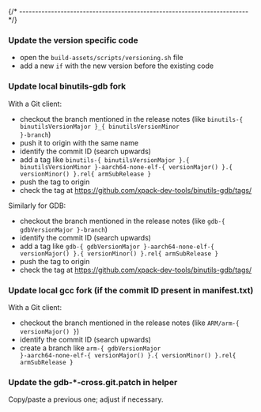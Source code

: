 


{/* ------------------------------------------------------------------------ */}

### Update the version specific code

- open the `build-assets/scripts/versioning.sh` file
- add a new `if` with the new version before the existing code

### Update local binutils-gdb fork

With a Git client:

- checkout the branch mentioned in the release notes
  (like <code>binutils-{ binutilsVersionMajor }_{ binutilsVersionMinor }-branch</code>)
- push it to origin with the same name
- identify the commit ID (search upwards)
- add a tag like <code>binutils-{ binutilsVersionMajor }.{ binutilsVersionMinor }-aarch64-none-elf-{ versionMajor() }.{ versionMinor() }.rel{ armSubRelease }</code>
- push the tag to origin
- check the tag at https://github.com/xpack-dev-tools/binutils-gdb/tags/

Similarly for GDB:

- checkout the branch mentioned in the release notes
  (like <code>gdb-{ gdbVersionMajor }-branch</code>)
- identify the commit ID (search upwards)
- add a tag like <code>gdb-{ gdbVersionMajor }-aarch64-none-elf-{ versionMajor() }.{ versionMinor() }.rel{ armSubRelease }</code>
- push the tag to origin
- check the tag at https://github.com/xpack-dev-tools/binutils-gdb/tags/

### Update local gcc fork (if the commit ID present in manifest.txt)

With a Git client:

- checkout the branch mentioned in the release notes
  (like <code>ARM/arm-{ versionMajor() }</code>)
- identify the commit ID (search upwards)
- create a branch like <code>arm-{ gdbVersionMajor }-aarch64-none-elf-{ versionMajor() }.{ versionMinor() }.rel{ armSubRelease }</code>

### Update the gdb-*-cross.git.patch in helper

Copy/paste a previous one; adjust if necessary.
